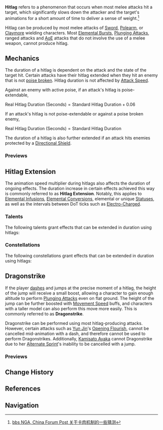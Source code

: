 {{CustomTabs
|tab1 = Overview
|tab2 = Data
}}
{{Community}}
{{Terminology Infobox
|image = 
|type  = Combat
}}
'''Hitlag''' refers to a phenomenon that occurs when most melee attacks hit a target, which significantly slows down the attacker and the target's animations for a short amount of time to deliver a sense of weight.<ref>[https://bbs.nga.cn/read.php?tid=31311409 bbs NGA, China Forum Post 关于卡肉机制的一些猜测]</ref>

Hitlag can be produced by most melee attacks of [[Swords|Sword]], [[Polearms|Polearm]], or [[Claymores|Claymore]] wielding characters. Most [[Elemental Burst]]s, [[Plunging Attack]]s, ranged attacks and [[AoE]] attacks that do not involve the use of a melee weapon, cannot produce hitlag.

==Mechanics==
{{See also|Hitlag/Data}}

The duration of a hitlag is dependent on the attack and the state of the target hit. Certain attacks have their hitlag extended when they hit an enemy that is not [[Interruption Resistance|poise broken]]. Hitlag duration is not affected by [[Attack Speed]].

Against an enemy with active poise, if an attack's hitlag is poise-extendable,

<math>\text{Real Hitlag Duration (Seconds)} = \text{Standard Hitlag Duration} + 0.06</math>

If an attack's hitlag is not poise-extendable or against a poise broken enemy,

<math>\text{Real Hitlag Duration (Seconds)} = \text{Standard Hitlag Duration}</math>

The duration of a hitlag is also further extended if an attack hits enemies protected by a [[Directional Shield]].

===Previews===
{{Preview
|size=220px
|file=Hitlag Comparison
|caption=Comparison between no hitlag, hitlag against poise-active enemy, and hitlag against directional shield enemy (played at 0.5x speed)
}}

==Hitlag Extension==
The animation speed multiplier during hitlags also affects the duration of ongoing effects. The duration increase in certain effects achieved this way is commonly referred to as '''Hitlag Extension'''. Notably, this applies to [[Elemental Infusion]]s, [[Elemental Conversion]]s, elemental or unique [[Status]]es, as well as the intervals between DoT ticks such as [[Electro-Charged]].

===Talents===
The following talents grant effects that can be extended in duration using hitlags:

{{Talents by Category Table|Hitlag Extendable Talents}}

===Constellations===
The following constellations grant effects that can be extended in duration using hitlags:

{{Constellations by Category Table|Hitlag Extendable Constellations}}

==Dragonstrike==
If the player [[Sprinting#Dash|dashes]] and jumps at the precise moment of a hitlag, the height of the jump will receive a small boost, allowing a character to gain enough altitude to perform [[Plunging Attack]]s even on flat ground. The height of the jump can be further boosted with [[Movement Speed]] buffs, and characters with a taller model can also perform this move more easily. This is commonly referred to as '''Dragonstrike'''.

Dragonstrike can be performed using most hitlag-producing attacks. However, certain attacks such as [[Yun Jin]]'s [[Opening Flourish]], cannot be cancelled mid-animation with a dash, and therefore cannot be used to perform Dragonstrikes. Additionally, [[Kamisato Ayaka]] cannot Dragonstrike due to her [[Alternate Sprint]]'s inability to be cancelled with a jump.

===Previews===
{{Preview
|size=185px
|file1=Dragonstrike 1
|caption1=[[Kaedehara Kazuha]] performing a Dragonstrike

|file2=Dragonstrike 2
|caption2=[[Raiden Shogun]] performing a Dragonstrike

|file3=Dragonstrike 3
|caption3=[[Sayu]] performing a Dragonstrike

|file4=Dragonstrike 4
|caption4=[[Beidou]] performing a Dragonstrike
}}

==Change History==
{{Change History|1.0}}

==References==
{{Reflist|1}}

==Navigation==
{{Combat Navbox}}